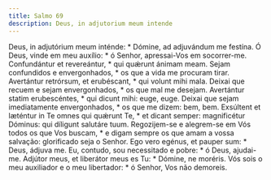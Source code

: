 ```yaml
---
title: Salmo 69
description: Deus, in adjutorium meum intende
---
```


<div class="grid grid-cols-2 gap-5">
  <span class="text-justify">
    Deus, in adjutórium meum inténde: * Dómine, ad adjuvándum me festína.
  </span>
  <span class="text-justify">
    Ó Deus, vinde em meu auxílio: * ó Senhor, apressai-Vos em socorrer-me.
  </span>
  <span class="text-justify">
    Confundántur et revereántur, * qui quǽrunt ánimam meam.
  </span>
  <span class="text-justify">
    Sejam confundidos e envergonhados, * os que a vida me procuram tirar.
  </span>
  <span class="text-justify">
    Avertántur retrórsum, et erubéscant, * qui volunt mihi mala.
  </span>
  <span class="text-justify">
    Deixai que recuem e sejam envergonhados, * os que mal me desejam.
  </span>
  <span class="text-justify">
    Avertántur statim erubescéntes, * qui dicunt mihi: euge, euge.
  </span>
  <span class="text-justify">
    Deixai que sejam imediatamente envergonhados, * os que me dizem: bem, bem.
  </span>
  <span class="text-justify">
    Exsúltent et læténtur in Te omnes qui quǽrunt Te, * et dicant semper:
    magnificétur Dóminus: qui díligunt salutáre tuum.
  </span>
  <span class="text-justify">
    Regozijem-se e alegrem-se em Vós todos os que Vos buscam, * e digam sempre
    os que amam a vossa salvação: glorificado seja o Senhor.
  </span>
  <span class="text-justify">
    Ego vero egénus, et pauper sum: * Deus, ádjuva me.
  </span>
  <span class="text-justify">
    Eu, contudo, sou necessitado e pobre: * ó Deus, ajudai-me.
  </span>
  <span class="text-justify">
    Adjútor meus, et liberátor meus es Tu: * Dómine, ne moréris.
  </span>
  <span class="text-justify">
    Vós sois o meu auxiliador e o meu libertador: * ó Senhor, Vos não demoreis.
  </span>
</div>
